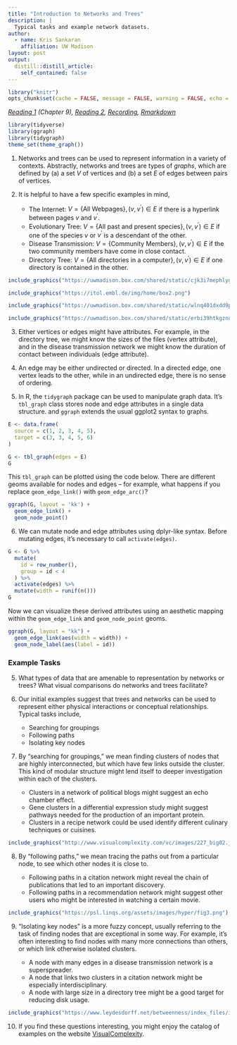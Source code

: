 ```yaml
---
title: "Introduction to Networks and Trees"
description: |
  Typical tasks and example network datasets.
author:
  - name: Kris Sankaran
    affiliation: UW Madison
layout: post
output:
  distill::distill_article:
    self_contained: false
---
```


```r
library("knitr")
opts_chunk$set(cache = FALSE, message = FALSE, warning = FALSE, echo = TRUE)
```

_[Reading 1](https://search.library.wisc.edu/catalog/9911196629502121) (Chapter 9), [Reading 2](https://web.stanford.edu/class/bios221/book/10-chap.html), [Recording](https://mediaspace.wisc.edu/media/Week%208%20%5B1%5D%20Introduction%20to%20Networks%20and%20Trees/1_qie3eehm), [Rmarkdown](https://github.com/krisrs1128/stat436_s24/blob/main/notes/2024-12-27-week08-01.Rmd)_

```r
library(tidyverse)
library(ggraph)
library(tidygraph)
theme_set(theme_graph())
```

1. Networks and trees can be used to represent information in a variety of
contexts. Abstractly, networks and trees are types of *graphs*, which are
defined by (a) a set $V$ of vertices and (b) a set $E$ of edges between pairs of
vertices.

2. It is helpful to have a few specific examples in mind,

	* The Internet: $V = \{\text{All Webpages}\}, \left(v, v^{\prime}\right) \in E$
	if there is a hyperlink between pages $v$ and $v^{\prime}$.
	* Evolutionary Tree: $V = \{\text{All past and present species}\}, \left(v,
	v^{\prime}\right) \in E$ if one of the species $v$ or $v^{\prime}$ is a
	descendant of the other.
	* Disease Transmission: $V = \{\text{Community Members}\}, \left(v,
	v^{\prime}\right) \in E$ if the two community members have come in close
	contact.
	* Directory Tree: $V = \{\text{All directories in a computer}\}, \left(v,
	v^{\prime}\right) \in E$ if one directory is contained in the other.
	
```r
include_graphics("https://uwmadison.box.com/shared/static/cjk3i7mephlyguka9y5h1d40uy9rhdk2.png")
```
	
```r
include_graphics("https://itol.embl.de/img/home/box2.png")
```
	
```r
include_graphics("https://uwmadison.box.com/shared/static/wlnq401dxdd9pwdtg0ewgnhx7w9nzwbp.png")
```
	
```r
include_graphics("https://uwmadison.box.com/shared/static/erbi39htkgzndhxh8yhvcoq3imfkxdca.png")
```

3. Either vertices or edges might have attributes. For example, in the directory
tree, we might know the sizes of the files (vertex attribute), and in the
disease transmission network we might know the duration of contact between
individuals (edge attribute).

4. An edge may be either undirected or directed. In a directed edge, one vertex
leads to the other, while in an undirected edge, there is no sense of ordering.

5. In R, the `tidygraph` package can be used to manipulate graph data. It's
`tbl_graph` class stores node and edge attributes in a single data structure.
and `ggraph` extends the usual ggplot2 syntax to graphs.

```r
E <- data.frame(
  source = c(1, 2, 3, 4, 5),
  target = c(3, 3, 4, 5, 6)
)

G <- tbl_graph(edges = E)
G
```

This `tbl_graph` can be plotted using the code below. There are different geoms
available for nodes and edges -- for example, what happens if you replace
`geom_edge_link()` with `geom_edge_arc()`?

```r
ggraph(G, layout = 'kk') + 
  geom_edge_link() +
  geom_node_point()
```

6. We can mutate node and edge attributes using dplyr-like syntax. Before
mutating edges, it's necessary to call `activate(edges)`.

```r
G <- G %>%
  mutate(
    id = row_number(),
    group = id < 4
  ) %>%
  activate(edges) %>%
  mutate(width = runif(n()))
G
```
Now we can visualize these derived attributes using an aesthetic mapping within
the `geom_edge_link` and `geom_node_point` geoms.

```r
ggraph(G, layout = "kk") +
  geom_edge_link(aes(width = width)) +
  geom_node_label(aes(label = id))
```

### Example Tasks

5. What types of data that are amenable to representation by networks or trees?
What visual comparisons do networks and trees facilitate?

6. Our initial examples suggest that trees and networks can be used to represent
either physical interactions or conceptual relationships. Typical tasks include,

	* Searching for groupings
	* Following paths
	* Isolating key nodes
	
7. By "searching for groupings," we mean finding clusters of nodes that are
highly interconnected, but which have few links outside the cluster. This kind
of modular structure might lend itself to deeper investigation within each of
the clusters.

	* Clusters in a network of political blogs might suggest an echo chamber effect.
	* Gene clusters in a differential expression study might suggest pathways
	needed for the production of an important protein.
	* Clusters in a recipe network could be used identify different culinary
	techniques or cuisines.

```r
include_graphics("http://www.visualcomplexity.com/vc/images/227_big02.jpg")
```
	
8. By "following paths," we mean tracing the paths out from a particular node,
to see which other nodes it is close to.

	* Following paths in a citation network might reveal the chain of publications
	that led to an important discovery.
	* Following paths in a recommendation network might suggest other users who
	might be interested in watching a certain movie.
	
```r
include_graphics("https://psl.linqs.org/assets/images/hyper/fig3.png")
```
	
9. "Isolating key nodes" is a more fuzzy concept, usually referring to the task
of finding nodes that are exceptional in some way. For example, it’s often
interesting to find nodes with many more connections than others, or which link
otherwise isolated clusters.

	* A node with many edges in a disease transmission network is a superspreader.
	* A node that links two clusters in a citation network might be especially
	interdisciplinary.
	* A node with large size in a directory tree might be a good target for
	reducing disk usage.
	
```r
include_graphics("https://www.leydesdorff.net/betweenness/index_files/image008.jpg")
```
	
10. If you find these questions interesting, you might enjoy the catalog of
examples on the website [VisualComplexity](http://www.visualcomplexity.com/vc/).

